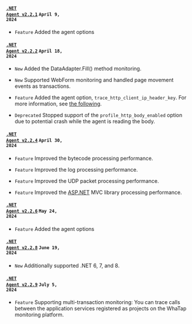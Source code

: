 #### <code class='changelog-service'><a href="../release-notes/dotnet/dotnet-2_2_1">.NET Agent v2.2.1</a></code> <code class='changelog-date'>April 9, 2024</code>

- <code class="Feature">Feature</code> Added the agent options

#### <code class='changelog-service'><a href="../release-notes/dotnet/dotnet-2_2_2">.NET Agent v2.2.2</a></code> <code class='changelog-date'>April 18, 2024</code>

- <code class="New">New</code> Added the DataAdapter.Fill() method monitoring.

- <code class="New">New</code> Supported WebForm monitoring and handled page movement events as transactions.

- <code class="Feature">Feature</code> Added the agent option, <code>trace_http_client_ip_header_key</code>. For more information, see <a href="/dotnet/agent-number-of-user#trace_http_client_ip_header_key">the following</a>.

- <code class="Deprecated">Deprecated</code> Stopped support of the <code>profile_http_body_enabled</code> option due to potential crash while the agent is reading the body.

#### <code class='changelog-service'><a href="../release-notes/dotnet/dotnet-2_2_4">.NET Agent v2.2.4</a></code> <code class='changelog-date'>April 30, 2024</code>

- <code class="Feature">Feature</code> Improved the bytecode processing performance.

- <code class="Feature">Feature</code> Improved the log processing performance.

- <code class="Feature">Feature</code> Improved the UDP packet processing performance.

- <code class="Feature">Feature</code> Improved the <a href="http://ASP.NET" target="_blank" rel="noopener noreferrer">ASP.NET</a> MVC library processing performance.

#### <code class='changelog-service'><a href="../release-notes/dotnet/dotnet-2_2_6">.NET Agent v2.2.6</a></code> <code class='changelog-date'>May 24, 2024</code>

- <code class="Feature">Feature</code> Added the agent options

#### <code class='changelog-service'><a href="../release-notes/dotnet/dotnet-2_2_8">.NET Agent v2.2.8</a></code> <code class='changelog-date'>June 19, 2024</code>

- <code class="New">New</code> Additionally supported .NET 6, 7, and 8.

#### <code class='changelog-service'><a href="../release-notes/dotnet/dotnet-2_2_9">.NET Agent v2.2.9</a></code> <code class='changelog-date'>July 5, 2024</code>

- <code class="Feature">Feature</code> Supporting multi-transaction monitoring: You can trace calls between the application services registered as projects on the WhaTap monitoring platform.

